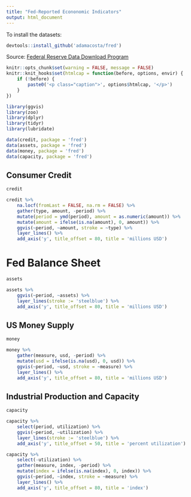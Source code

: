 ```yaml
---
title: "Fed-Reported Econonomic Indicators"
output: html_document
---
```


To install the datasets:

```r
devtools::install_github('adamacosta/fred')
```

Source: [Federal Reserve Data Download Program](http://www.federalreserve.gov/datadownload/)

```r
knitr::opts_chunk$set(warning = FALSE, message = FALSE)
knitr::knit_hooks$set(htmlcap = function(before, options, envir) {
    if (!before) {
        paste0('<p class="caption">', options$htmlcap, '</p>')
    }
})
```

```r
library(ggvis)
library(zoo)
library(dplyr)
library(tidyr)
library(lubridate)

data(credit, package = 'fred')
data(assets, package = 'fred')
data(money, package = 'fred')
data(capacity, package = 'fred')
```

## Consumer Credit

```r
credit
```

```r
credit %>%
    na.locf(fromLast = FALSE, na.rm = FALSE) %>%
    gather(type, amount, -period) %>%
    mutate(period = ymd(period), amount = as.numeric(amount)) %>%
    mutate(amount = ifelse(is.na(amount), 0, amount)) %>%
    ggvis(~period, ~amount, stroke = ~type) %>%
    layer_lines() %>%
    add_axis('y', title_offset = 80, title = 'millions USD')
```

# Fed Balance Sheet

```r
assets
```

```r
assets %>%
    ggvis(~period, ~assets) %>%
    layer_lines(stroke := 'steelblue') %>%
    add_axis('y', title_offset = 80, title = 'millions USD')
```

## US Money Supply

```r
money
```

```r
money %>%
    gather(measure, usd, -period) %>%
    mutate(usd = ifelse(is.na(usd), 0, usd)) %>%
    ggvis(~period, ~usd, stroke = ~measure) %>%
    layer_lines() %>%
    add_axis('y', title_offset = 80, title = 'millions USD')
```

## Industrial Production and Capacity

```r
capacity
```

```r
capacity %>%
    select(period, utilization) %>%
    ggvis(~period, ~utilization) %>%
    layer_lines(stroke := 'steelblue') %>%
    add_axis('y', title_offset = 50, title = 'percent utilization')
```

```r
capacity %>%
    select(-utilization) %>%
    gather(measure, index, -period) %>%
    mutate(index = ifelse(is.na(index), 0, index)) %>%
    ggvis(~period, ~index, stroke = ~measure) %>%
    layer_lines() %>%
    add_axis('y', title_offset = 80, title = 'index')
```
